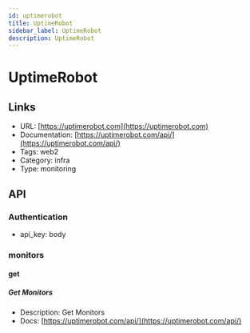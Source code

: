 ```yaml
---
id: uptimerobot
title: UptimeRobot
sidebar_label: UptimeRobot
description: UptimeRobot
---
```


# UptimeRobot

## Links

* URL: [https://uptimerobot.com](https://uptimerobot.com)
* Documentation: [https://uptimerobot.com/api/](https://uptimerobot.com/api/)
* Tags: web2
* Category: infra
* Type: monitoring

## API

### Authentication

* api_key: body

### monitors

#### get

##### Get Monitors

* Description: Get Monitors
* Docs: [https://uptimerobot.com/api/](https://uptimerobot.com/api/)
